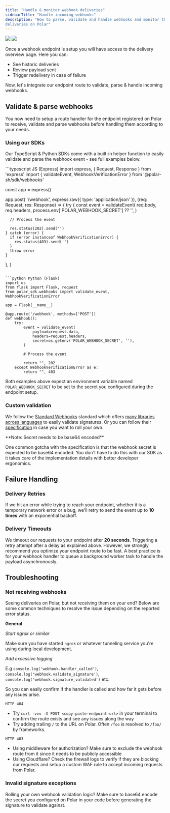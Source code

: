 ```yaml
---
title: "Handle & monitor webhook deliveries"
sidebarTitle: "Handle incoming webhooks"
description: "How to parse, validate and handle webhooks and monitor their
deliveries on Polar"
---
```


<img className="block dark:hidden" src="/assets/integrate/webhooks/delivery.light.png" />
<img className="hidden dark:block" src="/assets/integrate/webhooks/delivery.dark.png" />

Once a webhook endpoint is setup you will have access to the delivery overview
page. Here you can:

- See historic deliveries
- Review payload sent
- Trigger redelivery in case of failure

Now, let's integrate our endpoint route to validate, parse & handle incoming webhooks.

## Validate & parse webhooks

You now need to setup a route handler for the endpoint registered on Polar to
receive, validate and parse webhooks before handling them according to your
needs.

### Using our SDKs

Our TypeScript & Python SDKs come with a built-in helper function to easily
validate and parse the webhook event - see full examples below.

<CodeGroup>
```typescript JS (Express)
import express, { Request, Response } from 'express'
import { validateEvent, WebhookVerificationError } from '@polar-sh/sdk/webhooks'

const app = express()

app.post(
  '/webhook',
  express.raw({ type: 'application/json' }),
  (req: Request, res: Response) => {
    try {
      const event = validateEvent(
        req.body,
        req.headers,
        process.env['POLAR_WEBHOOK_SECRET'] ?? '',
      )

      // Process the event

      res.status(202).send('')
    } catch (error) {
      if (error instanceof WebhookVerificationError) {
        res.status(403).send('')
      }
      throw error
    }
  },
)
```

```python Python (Flask)
import os
from flask import Flask, request
from polar_sdk.webhooks import validate_event, WebhookVerificationError

app = Flask(__name__)

@app.route('/webhook', methods=['POST'])
def webhook():
    try:
        event = validate_event(
            payload=request.data,
            headers=request.headers,
            secret=os.getenv('POLAR_WEBHOOK_SECRET', ''),
        )

        # Process the event

        return "", 202
    except WebhookVerificationError as e:
        return "", 403
```

</CodeGroup>

Both examples above expect an environment variable named `POLAR_WEBHOOK_SECRET`
to be set to the secret you configured during the endpoint setup.


### Custom validation

We follow the [Standard Webhooks](https://www.standardwebhooks.com/)
standard which offers [many libraries across languages](https://github.com/standard-webhooks/standard-webhooks/tree/main/libraries) to
easily validate signatures. Or you can follow their
[specification](https://github.com/standard-webhooks/standard-webhooks/blob/main/spec/standard-webhooks.md)
in case you want to roll your own.

<Info>
  **Note: Secret needs to be base64 encoded**

  One common gotcha with the specification is that the webhook secret is expected to be
  base64 encoded. You don't have to do this with our SDK as it takes care of the
  implementation details with better developer ergonomics.
</Info>


## Failure Handling

### Delivery Retries

If we hit an error while trying to reach your endpoint, whether it is a temporary network error or a bug, we'll retry to send the event up to **10 times** with an exponential backoff.

### Delivery Timeouts

We timeout our requests to your endpoint after **20 seconds**. Triggering a
retry attempt after a delay as explained above. However, we strongly recommend you optimize your endpoint route to be fast. A
best practice is for your webhook handler to queue a background worker task to handle the
payload asynchronously.

## Troubleshooting

### Not receiving webhooks

Seeing deliveries on Polar, but not receiving them on your end? Below are some
common techniques to resolve the issue depending on the reported error status.

**General**

_Start ngrok or similar_

Make sure you have started `ngrok` or whatever tunneling service you're using
during local development.

_Add excessive logging_

E.g
`console.log('webhook.handler_called')`,
`console.log('webhook.validate_signature')`,
`console.log('webhook.signature_validated')` etc.

So you can easily confirm if the handler is called and how far it gets before
any issues arise.


`HTTP 404`

- Try `curl -vvv -X POST <copy-paste-endpoint-url>` in your terminal to confirm the
route exists and see any issues along the way
- Try adding trailing `/` to the URL on Polar. Often `/foo` is resolved to
  `/foo/` by frameworks.

`HTTP 403`

- Using middleware for authorization? Make sure to exclude the webhook route
  from it since it needs to be publicly accessible
- Using Cloudflare? Check the firewall logs to verify if they are blocking our
  requests and setup a custom WAF rule to accept incoming requests from Polar.

### Invalid signature exceptions

Rolling your own webhook validation logic? Make sure to base64 encode the secret
you configured on Polar in your code before generating the signature to validate
against.
